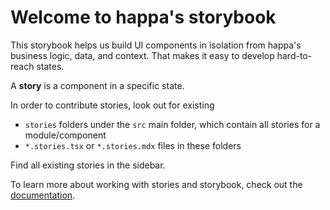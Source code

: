 
<Meta title='Introduction' />

<style>
  {`

strong {
  color: #333
}

  `}
</style>

# Welcome to happa&apos;s storybook

This storybook helps us build UI components in isolation from happa's business logic, data, and context.
That makes it easy to develop hard-to-reach states.

A **story** is a component in a specific state.

In order to contribute stories, look out for existing

- `stories` folders under the `src` main folder, which contain all stories for a module/component
- `*.stories.tsx` or `*.stories.mdx` files in these folders

Find all existing stories in the sidebar.

To learn more about working with stories and storybook, check out the [documentation](https://storybook.js.org/docs).

